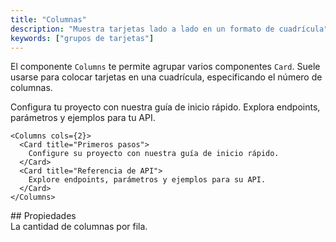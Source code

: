 ```yaml
---
title: "Columnas"
description: "Muestra tarjetas lado a lado en un formato de cuadrícula"
keywords: ["grupos de tarjetas"]
---
```


El componente `Columns` te permite agrupar varios componentes `Card`. Suele usarse para colocar tarjetas en una cuadrícula, especificando el número de columnas.

<Columns cols={2}>
  <Card title="Primeros pasos" icon="rocket">
    Configura tu proyecto con nuestra guía de inicio rápido.
  </Card>

  <Card title="Referencia de la API" icon="code">
    Explora endpoints, parámetros y ejemplos para tu API.
  </Card>
</Columns>

```mdx Columns example
<Columns cols={2}>
  <Card title="Primeros pasos">
    Configure su proyecto con nuestra guía de inicio rápido.
  </Card>
  <Card title="Referencia de API">
    Explore endpoints, parámetros y ejemplos para su API.
  </Card>
</Columns>
```


<div id="properties">
  ## Propiedades
</div>

<ResponseField name="cols" default={2}>
  La cantidad de columnas por fila.
</ResponseField>
